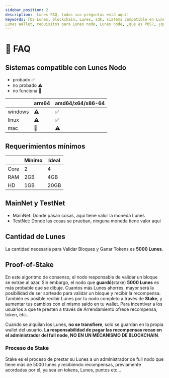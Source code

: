 ```yaml
---
sidebar_position: 2
description:  Lunes FAQ, todas sus preguntas está aquí!
keywords: [OS Lunes, blockchain, Lunes, sdk, sistema compatible en Lunes node, Lunes node sdk, 
Lunes Wallet, requisitos para Lunes node, Lunes node, ¿que es POS?, ¿que es POW?, ¿Qué es el proceso Lease ?]
---
```




# 🦉 FAQ

## Sistemas compatible con Lunes Nodo 


- probado ✅
- no probado ⚠️
- no funciona 🚫

|       | arm64 | amd64/x64/x86-64 |
|-------|-------|-------|
| windows | ⚠️ | ✅ |
| linux | ⚠️ | ✅ |
| mac | 🚫 | ⚠️ |

## Requerimientos mínimos


|       | Mínimo | Ideal |
|-------|-------|-------|
| Core | 2 | 4 |
| RAM | 2GB | 4GB |
| HD | 1GB | 20GB |

## MainNet y TestNet

- MainNet: Donde pasan cosas, aquí tiene valor la moneda Lunes
- TestNet: Donde las cosas se prueban, ninguna moneda tiene valor aquí

## Cantidad de Lunes

La cantidad necesaria para Validar Bloques y Ganar Tokens es **5000 Lunes**.

## Proof-of-Stake

En este algoritmo de consenso, el nodo responsable de validar un bloque se extrae al azar.
Sin embargo, el nodo que **guardó**(stake) **5000 Lunes** es más probable que se dibuje.
Cuantos más Lunes ahorres, mayor será la posibilidad de ser sorteado para validar un bloque y recibir la recompensa.
También es posible recibir Lunes por tu nodo completo a través de **Stake**, y aumentar tus cambios con el mismo saldo en tu wallet.
Para incentivar a los usuarios a que te presten a través de Arrendamiento ofrece recompensa, token, etc...

Cuando se alquilan los Lunes, **no se transfiere**, solo se guardan en la propia wallet del usuario.
**La responsabilidad de pagar las recompensas recae en el administrador del full node, NO EN UN MECANISMO DE BLOCKCHAIN**.


### Proceso de  Stake 

Stake es el proceso de prestar su Lunes a un administrador de full nodo que tiene más de 5000 lunes y recibiendo
recompensas, previamente acordadas por él, ya sea en tokens, Lunes, puntos etc...

